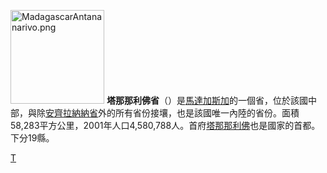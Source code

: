 {{noteTA
|G1=Toponym
}}

[[File:MadagascarAntananarivo.png|150px]]
'''塔那那利佛省'''（{{lang-fr|Antananarivo}}）是[[馬達加斯加|馬達加斯加]]的一個省，位於該國中部，與除[[安齊拉納納省|安齊拉納納省]]外的所有省份接壤，也是該國唯一內陸的省份。面積58,283平方公里，2001年人口4,580,788人。首府[[塔那那利佛|塔那那利佛]]也是國家的首都。下分19縣。

{{Wikivoyage|塔那那利佛省}}

[[Category:馬達加斯加行政區劃|T]]